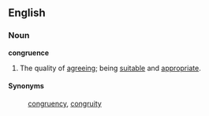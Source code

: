 ==English==

===Noun===
'''congruence'''
# The quality of [[agreeing]]; being [[suitable]] and [[appropriate]].

====Synonyms====
: [[congruency]], [[congruity]]